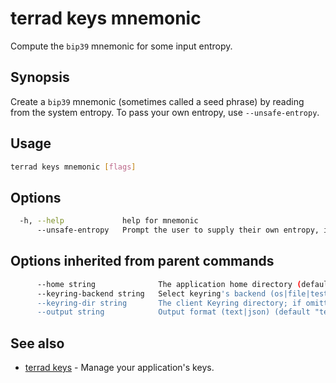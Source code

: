 # terrad keys mnemonic

Compute the `bip39` mnemonic for some input entropy. 

## Synopsis

Create a `bip39` mnemonic (sometimes called a seed phrase) by reading from the system entropy. To pass your own entropy, use `--unsafe-entropy`. 

## Usage

```sh Terrad
terrad keys mnemonic [flags]
```

## Options

```sh Terrad
  -h, --help             help for mnemonic
      --unsafe-entropy   Prompt the user to supply their own entropy, instead of relying on the system
```

## Options inherited from parent commands

```sh Terrad
      --home string              The application home directory (default "terra")
      --keyring-backend string   Select keyring's backend (os|file|test) (default "os")
      --keyring-dir string       The client Keyring directory; if omitted, the default 'home' directory will be used
      --output string            Output format (text|json) (default "text")
```

## See also

* [terrad keys](./terrad_keys.mdx)	 - Manage your application's keys. 


